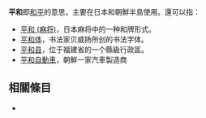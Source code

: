 '''平和'''即[[和平|和平]]的意思，主要在日本和朝鮮半島使用。還可以指：

* [[平和_(麻将)|平和 (麻将)]]，日本麻将中的一种和牌形式。
* [[平和体|平和体]]，书法家贝威扬所创的书法字体。
* [[平和县|平和县]]，位于福建省的一个縣級行政區。
*[[平和自動車|平和自動車]]，朝鮮一家汽車製造商

== 相關條目 ==
*{{lookfrom|平和}}

{{disambiguation|cat=二字消歧義}}